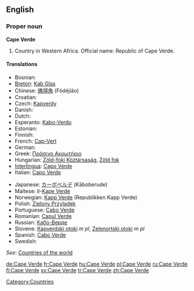 ==English==

===Proper noun===
'''Cape Verde'''

# Country in Western Africa. Official name: Republic of Cape Verde.

====Translations====
{{top}}
*Bosnian: {{t-|bs|Zelenortska Republika|f}}
*[[Breton]]: [[Kab Glas]]
*Chinese: [[佛得角]] (Fódéjiăo)
*Croatian: {{t-|hr|Zelenortska Republika|f}}
* Czech: [[Kapverdy]] {{m|p}}
* Danish: {{t-|da|Kap Verde}}
* Dutch: {{t+|nl|Kaapverdië}}
*Esperanto: [[Kabo-Verdo]]
* Estonian: {{t-|et|Roheneemesaared}}
* Finnish: {{t+|fi|Kap Verde}}
*French: [[Cap-Vert]]
* German: {{t+|de|Kap Verde}}
*Greek: [[Πράσινο Ακρωτήριο]]
*Hungarian: [[Zöld-foki Köztársaság]], [[Zöld fok]]
*[[Interlingua]]: [[Capo Verde]]
*Italian: [[Capo Verde]]
{{mid}}
*Japanese: [[カーボベルデ]] (Kāboberude)
*Maltese: il-[[Kape Verde]]
*Norwegian: [[Kapp Verde]] (Republikken Kapp Verde)
*Polish: [[Zielony Przylądek]]
*Portuguese: [[Cabo Verde]]
*Romanian: [[Capul Verde]] {{n}}
*Russian: [[Кабо-Верде]]
*Slovene: [[Kapverdski otoki]] ''m pl'', [[Zelenortski otoki]] ''m pl''
*Spanish: [[Cabo Verde]]
* Swedish: {{t+|sv|Kap Verde}}
{{bottom}}

''See'': [[Countries of the world]]

[[Category:Countries]]

[[de:Cape Verde]]
[[fr:Cape Verde]]
[[hu:Cape Verde]]
[[pl:Cape Verde]]
[[ru:Cape Verde]]
[[fi:Cape Verde]]
[[sv:Cape Verde]]
[[tr:Cape Verde]]
[[zh:Cape Verde]]